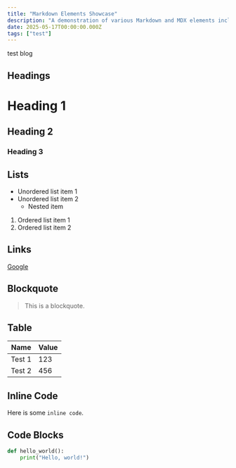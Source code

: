 ```yaml
---
title: "Markdown Elements Showcase"
description: "A demonstration of various Markdown and MDX elements including headings, lists, links, blockquotes, tables, and code blocks."
date: 2025-05-17T00:00:00.000Z
tags: ["test"]
---
```


test blog

## Headings

# Heading 1

## Heading 2

### Heading 3

## Lists

- Unordered list item 1
- Unordered list item 2
  - Nested item

1. Ordered list item 1
2. Ordered list item 2

## Links

[Google](https://www.google.com)

## Blockquote

> This is a blockquote.

## Table

| Name   | Value |
| ------ | ----- |
| Test 1 | 123   |
| Test 2 | 456   |

## Inline Code

Here is some `inline code`.

## Code Blocks

```python
def hello_world():
    print("Hello, world!")
```
